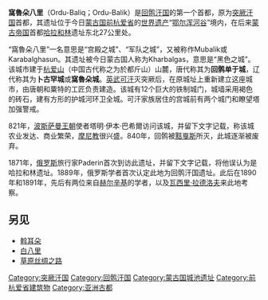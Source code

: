 {{unreferenced|time=2015-12-16T09:26:18+00:00}}
{{Infobox ancient site
| name           = 窝鲁朵八里
| native_name    = Орду Балык
| native_name_lang =蒙古语
| alternate_name = <!-- displays as "Alternative name" -->
| image          = File:Ordu-baliq.jpg
| image_size     = 200px
| alt            = 
| caption        = 窩魯朵八里西门
| map            = 
| map_type       = Mongolia
| map_alt        = 
| map_caption    = 
| map_size       = 200px
| altitude_m     = <!-- Enter a number for altitude in meters (m) -->
| altitude_ref   = 
| relief         = 
| coordinates    = {{coord|47.431111|102.659444|display=inline,title}}
| gbgridref      = 
| map_dot_label  = 
| location       = 
| region         = 
| type           = 
| part_of        = 
| length         = 
| width          = 
| area           = 
| volume         = 
| diameter       = 
| circumference  = 
| height         = 
| builder        = 
| material       = 
| built          = 
| abandoned      = 
| epochs         = <!-- actually displays as "Periods" -->
| cultures       = 
| dependency_of  = 
| occupants      = 
| event          = 
| discovered     = 
| excavations    = 
| archaeologists = 
| condition      = 
| ownership      = 
| management     = 
| public_access  = 
| other_designation =
| website        = <!-- {{URL|example.com}} -->
| architectural_styles =
| architectural_details =
| notes          = 
}}
'''窩魯朵八里'''（Ordu-Baliq；Ordu-Balik）是[[回鹘汗国|回鹘汗国]]的第一个首都，原为[[突厥汗国|突厥汗国]]首都，其遗址位于今日[[蒙古国|蒙古国]][[前杭爱省|前杭爱省]]的[[世界遗产|世界遗产]]“[[鄂尔浑河谷|鄂尔浑河谷]]”境内，在后来[[蒙古帝国|蒙古帝国]]首都[[哈拉和林|哈拉和林]]遗址东北27公里处。

“窩魯朵八里”一名意思是“宫殿之城”、“军队之城”，又被称作Mubalik或Karabalghasun。其遗址被今日蒙古国人称为Kharbalgas，意思是“黑色之城”。该城市建于[[杭爱山|杭爱山]]（中国古代称之为於都斤山）山麓，唐代称其为'''回鹘单于城'''，辽代称其为'''卜古罕城'''或'''窩魯朵城'''。[[英武可汗|英武可汗]]灭突厥后，在原城址上重新建立这座城市，由唐朝和粟特的工匠负责建造。该城有12个巨大的铁制城门，城墙采用褐色的砖石，建有方形的护城河环卫全城。可汗家族居住的宫城前有两个城门和瞭望塔加强警戒。

821年，[[波斯|波斯]][[萨曼王朝|萨曼王朝]]使者塔明·伊本·巴希爾访问该城，并留下文字记载，称该城农业发达、商业繁荣，[[摩尼教|摩尼教]]很兴盛。840年，回鹘被[[黠戛斯|黠戛斯]]所灭，此城逐渐被废弃。

1871年，[[俄罗斯|俄罗斯]]旅行家Paderin首次到访此遗址，并留下文字记载，将他误认为是哈拉和林遗址。1889年，俄罗斯学者{{link-en|尼古莱·雅德林采夫|Nikolai Yadrintsev}}首次认定此地为回鹘汗国遗址。此后在1890年和1891年，先后有两位来自[[赫尔辛基|赫尔辛基]]的学者，以及[[瓦西里·拉德洛夫|瓦西里·拉德洛夫]]来此地考察。

==另见==
*[[斡耳朵|斡耳朵]]
*[[白八里|白八里]]
*[[草原丝绸之路|草原丝绸之路]]

[[Category:突厥汗国|Category:突厥汗国]]
[[Category:回鹘汗国|Category:回鹘汗国]]
[[Category:蒙古国城池遗址|Category:蒙古国城池遗址]]
[[Category:前杭爱省建筑物|Category:前杭爱省建筑物]]
[[Category:亚洲古都|Category:亚洲古都]]
